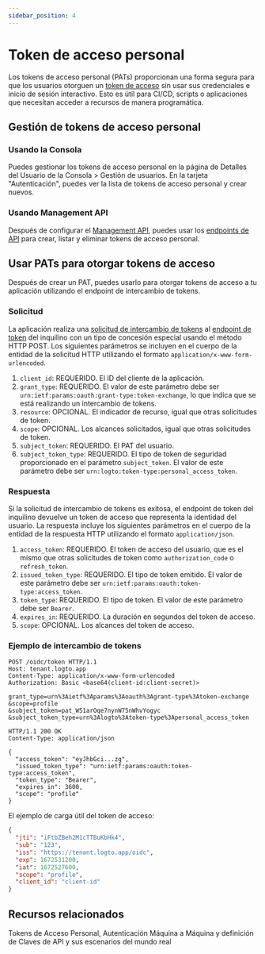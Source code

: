 ```yaml
---
sidebar_position: 4
---
```


# Token de acceso personal

Los tokens de acceso personal (PATs) proporcionan una forma segura para que los usuarios otorguen un [token de acceso](https://auth.wiki/access-token) sin usar sus credenciales e inicio de sesión interactivo. Esto es útil para CI/CD, scripts o aplicaciones que necesitan acceder a recursos de manera programática.

## Gestión de tokens de acceso personal

### Usando la Consola

Puedes gestionar los tokens de acceso personal en la página de Detalles del Usuario de la <CloudLink to="/users">Consola > Gestión de usuarios</CloudLink>. En la tarjeta "Autenticación", puedes ver la lista de tokens de acceso personal y crear nuevos.

### Usando Management API

Después de configurar el [Management API](/integrate-logto/interact-with-management-api/), puedes usar los [endpoints de API](https://openapi.logto.io/operation/operation-listuserpersonalaccesstokens) para crear, listar y eliminar tokens de acceso personal.

## Usar PATs para otorgar tokens de acceso

Después de crear un PAT, puedes usarlo para otorgar tokens de acceso a tu aplicación utilizando el endpoint de intercambio de tokens.

### Solicitud

La aplicación realiza una [solicitud de intercambio de tokens](https://auth.wiki/authorization-code-flow#token-exchange-request) al [endpoint de token](/integrate-logto/application-data-structure#token-endpoint) del inquilino con un tipo de concesión especial usando el método HTTP POST. Los siguientes parámetros se incluyen en el cuerpo de la entidad de la solicitud HTTP utilizando el formato `application/x-www-form-urlencoded`.

1. `client_id`: REQUERIDO. El ID del cliente de la aplicación.
2. `grant_type`: REQUERIDO. El valor de este parámetro debe ser `urn:ietf:params:oauth:grant-type:token-exchange`, lo que indica que se está realizando un intercambio de tokens.
3. `resource`: OPCIONAL. El indicador de recurso, igual que otras solicitudes de token.
4. `scope`: OPCIONAL. Los alcances solicitados, igual que otras solicitudes de token.
5. `subject_token`: REQUERIDO. El PAT del usuario.
6. `subject_token_type`: REQUERIDO. El tipo de token de seguridad proporcionado en el parámetro `subject_token`. El valor de este parámetro debe ser `urn:logto:token-type:personal_access_token`.

### Respuesta

Si la solicitud de intercambio de tokens es exitosa, el endpoint de token del inquilino devuelve un token de acceso que representa la identidad del usuario. La respuesta incluye los siguientes parámetros en el cuerpo de la entidad de la respuesta HTTP utilizando el formato `application/json`.

1. `access_token`: REQUERIDO. El token de acceso del usuario, que es el mismo que otras solicitudes de token como `authorization_code` o `refresh_token`.
2. `issued_token_type`: REQUERIDO. El tipo de token emitido. El valor de este parámetro debe ser `urn:ietf:params:oauth:token-type:access_token`.
3. `token_type`: REQUERIDO. El tipo de token. El valor de este parámetro debe ser `Bearer`.
4. `expires_in`: REQUERIDO. La duración en segundos del token de acceso.
5. `scope`: OPCIONAL. Los alcances del token de acceso.

### Ejemplo de intercambio de tokens

```
POST /oidc/token HTTP/1.1
Host: tenant.logto.app
Content-Type: application/x-www-form-urlencoded
Authorization: Basic <base64(client-id:client-secret)>

grant_type=urn%3Aietf%3Aparams%3Aoauth%3Agrant-type%3Atoken-exchange
&scope=profile
&subject_token=pat_W51arOqe7nynW75nWhvYogyc
&subject_token_type=urn%3Alogto%3Atoken-type%3Apersonal_access_token
```

```
HTTP/1.1 200 OK
Content-Type: application/json

{
  "access_token": "eyJhbGci...zg",
  "issued_token_type": "urn:ietf:params:oauth:token-type:access_token",
  "token_type": "Bearer",
  "expires_in": 3600,
  "scope": "profile"
}
```

El ejemplo de carga útil del token de acceso:

```json
{
  "jti": "iFtbZBeh2M1cTTBuKbHk4",
  "sub": "123",
  "iss": "https://tenant.logto.app/oidc",
  "exp": 1672531200,
  "iat": 1672527600,
  "scope": "profile",
  "client_id": "client-id"
}
```

## Recursos relacionados

<Url href="https://blog.logto.io/pat-and-api-keys">
  Tokens de Acceso Personal, Autenticación Máquina a Máquina y definición de Claves de API y sus
  escenarios del mundo real
</Url>
